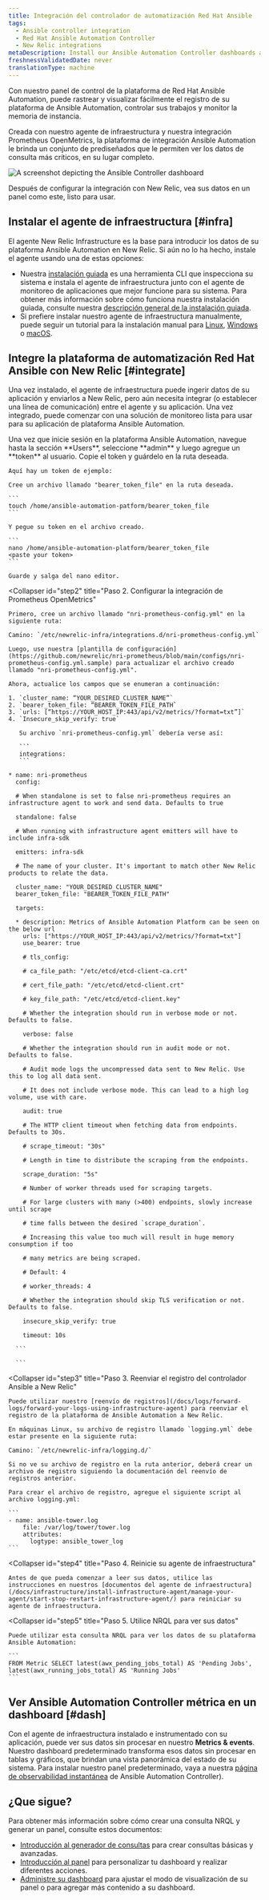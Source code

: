 ```yaml
---
title: Integración del controlador de automatización Red Hat Ansible
tags:
  - Ansible controller integration
  - Red Hat Ansible Automation Controller
  - New Relic integrations
metaDescription: Install our Ansible Automation Controller dashboards and see your Ansible data in New Relic.
freshnessValidatedDate: never
translationType: machine
---
```


Con nuestro panel de control de la plataforma de Red Hat Ansible Automation, puede rastrear y visualizar fácilmente el registro de su plataforma de Ansible Automation, controlar sus trabajos y monitor la memoria de instancia.

Creada con nuestro agente de infraestructura y nuestra integración Prometheus OpenMetrics, la plataforma de integración Ansible Automation le brinda un conjunto de <InlinePopover type="dashboards"/>prediseñados que le permiten ver los datos de consulta más críticos, en su lugar completo.

<img
  title="Ansible Controller"
  alt="A screenshot depicting the Ansible Controller dashboard"
  src="/images/infrastructure_screenshot-full_ansible-controller-dashboard.webp"
/>

<figcaption>
  Después de configurar la integración con New Relic, vea sus datos en un panel como este, listo para usar.
</figcaption>

## Instalar el agente de infraestructura [#infra]

El agente New Relic Infrastructure es la base para introducir los datos de su plataforma Ansible Automation en New Relic. Si aún no lo ha hecho, instale el agente usando una de estas opciones:

* Nuestra [instalación guiada](https://one.newrelic.com/marketplace?state=15321ec0-7cd8-0c04-52bf-7b65778f2e8c) es una herramienta CLI que inspecciona su sistema e instala el agente de infraestructura junto con el agente de monitoreo de aplicaciones que mejor funcione para su sistema. Para obtener más información sobre cómo funciona nuestra instalación guiada, consulte nuestra [descripción general de la instalación guiada](/docs/infrastructure/host-integrations/installation/new-relic-guided-install-overview).
* Si prefiere instalar nuestro agente de infraestructura manualmente, puede seguir un tutorial para la instalación manual para [Linux](/docs/infrastructure/install-infrastructure-agent/linux-installation/install-infrastructure-monitoring-agent-linux), [Windows](/docs/infrastructure/install-infrastructure-agent/windows-installation/install-infrastructure-monitoring-agent-windows/) o [macOS](/docs/infrastructure/install-infrastructure-agent/macos-installation/install-infrastructure-monitoring-agent-macos/).

## Integre la plataforma de automatización Red Hat Ansible con New Relic [#integrate]

Una vez instalado, el agente de infraestructura puede ingerir datos de su aplicación y enviarlos a New Relic, pero aún necesita integrar (o establecer una línea de comunicación) entre el agente y su aplicación. Una vez integrado, puede comenzar con una solución de monitoreo lista para usar para su aplicación de plataforma Ansible Automation.

<CollapserGroup>
  <Collapser
    id="step1"
    title="Paso 1. Cree un token al portador en la plataforma Ansible Automation"
  >
    Una vez que inicie sesión en la plataforma Ansible Automation, navegue hasta la sección <DNT>**Users**</DNT>, seleccione <DNT>**admin**</DNT> y luego agregue un <DNT>**token**</DNT> al usuario. Copie el token y guárdelo en la ruta deseada.

    Aquí hay un token de ejemplo:

    Cree un archivo llamado "bearer_token_file" en la ruta deseada.

    ```
    touch /home/ansible-automation-patform/bearer_token_file
    ```

    Y pegue su token en el archivo creado.

    ```
    nano /home/ansible-automation-platform/bearer_token_file
    <paste your token>
    ```

    Guarde y salga del nano editor.
  </Collapser>

  <Collapser
    id="step2"
    title="Paso 2. Configurar la integración de Prometheus OpenMetrics"
  >
    Primero, cree un archivo llamado "nri-prometheus-config.yml" en la siguiente ruta:

    Camino: `/etc/newrelic-infra/integrations.d/nri-prometheus-config.yml`

    Luego, use nuestra [plantilla de configuración](https://github.com/newrelic/nri-prometheus/blob/main/configs/nri-prometheus-config.yml.sample) para actualizar el archivo creado llamado "nri-prometheus-config.yml".

    Ahora, actualice los campos que se enumeran a continuación:

    1. `cluster_name: “YOUR_DESIRED_CLUSTER_NAME”`
    2. `bearer_token_file: “BEARER_TOKEN_FILE_PATH`
    3. `urls: [“https://YOUR_HOST_IP:443/api/v2/metrics/?format=txt”]`
    4. `Insecure_skip_verify: true`

       Su archivo `nri-prometheus-config.yml` debería verse así:

       ```
       integrations:
       ```

    * name: nri-prometheus
      config:

      # When standalone is set to false nri-prometheus requires an infrastructure agent to work and send data. Defaults to true

      standalone: false

      # When running with infrastructure agent emitters will have to include infra-sdk

      emitters: infra-sdk

      # The name of your cluster. It's important to match other New Relic products to relate the data.

      cluster_name: "YOUR_DESIRED_CLUSTER_NAME"
      bearer_token_file: "BEARER_TOKEN_FILE_PATH"

      targets:

      * description: Metrics of Ansible Automation Platform can be seen on the below url
        urls: ["https://YOUR_HOST_IP:443/api/v2/metrics/?format=txt"]
        use_bearer: true

        # tls_config:

        # ca_file_path: "/etc/etcd/etcd-client-ca.crt"

        # cert_file_path: "/etc/etcd/etcd-client.crt"

        # key_file_path: "/etc/etcd/etcd-client.key"

        # Whether the integration should run in verbose mode or not. Defaults to false.

        verbose: false

        # Whether the integration should run in audit mode or not. Defaults to false.

        # Audit mode logs the uncompressed data sent to New Relic. Use this to log all data sent.

        # It does not include verbose mode. This can lead to a high log volume, use with care.

        audit: true

        # The HTTP client timeout when fetching data from endpoints. Defaults to 30s.

        # scrape_timeout: "30s"

        # Length in time to distribute the scraping from the endpoints.

        scrape_duration: "5s"

        # Number of worker threads used for scraping targets.

        # For large clusters with many (>400) endpoints, slowly increase until scrape

        # time falls between the desired `scrape_duration`.

        # Increasing this value too much will result in huge memory consumption if too

        # many metrics are being scraped.

        # Default: 4

        # worker_threads: 4

        # Whether the integration should skip TLS verification or not. Defaults to false.

        insecure_skip_verify: true

        timeout: 10s

      ```

      ```
  </Collapser>

  <Collapser
    id="step3"
    title="Paso 3. Reenviar el registro del controlador Ansible a New Relic"
  >
    Puede utilizar nuestro [reenvío de registros](/docs/logs/forward-logs/forward-your-logs-using-infrastructure-agent) para reenviar el registro de la plataforma de Ansible Automation a New Relic.

    En máquinas Linux, su archivo de registro llamado `logging.yml` debe estar presente en la siguiente ruta:

    Camino: `/etc/newrelic-infra/logging.d/`

    Si no ve su archivo de registro en la ruta anterior, deberá crear un archivo de registro siguiendo la documentación del reenvío de registros anterior.

    Para crear el archivo de registro, agregue el siguiente script al archivo logging.yml:

    ```
    - name: ansible-tower.log
        file: /var/log/tower/tower.log
        attributes:
          logtype: ansible_tower_log
    ```
  </Collapser>

  <Collapser
    id="step4"
    title="Paso 4. Reinicie su agente de infraestructura"
  >
    Antes de que pueda comenzar a leer sus datos, utilice las instrucciones en nuestros [documentos del agente de infraestructura](/docs/infrastructure/install-infrastructure-agent/manage-your-agent/start-stop-restart-infrastructure-agent/) para reiniciar su agente de infraestructura.
  </Collapser>

  <Collapser
    id="step5"
    title="Paso 5. Utilice NRQL para ver sus datos"
  >
    Puede utilizar esta consulta NRQL para ver los datos de su plataforma Ansible Automation:

    ```
    FROM Metric SELECT latest(awx_pending_jobs_total) AS 'Pending Jobs', latest(awx_running_jobs_total) AS 'Running Jobs'
    ```
  </Collapser>
</CollapserGroup>

## Ver Ansible Automation Controller métrica en un dashboard [#dash]

Con el agente de infraestructura instalado e instrumentado con su aplicación, puede ver sus datos sin procesar en nuestro <DNT>**Metrics & events**</DNT>. Nuestro dashboard predeterminado transforma esos datos sin procesar en tablas y gráficos, que brindan una vista panorámica del estado de su sistema. Para instalar nuestro panel predeterminado, vaya a nuestra [página de observabilidad instantánea](https://newrelic.com/instant-observability/ansible-automation-controller) de Ansible Automation Controller).

## ¿Que sigue?

Para obtener más información sobre cómo crear una consulta NRQL y generar un panel, consulte estos documentos:

* [Introducción al generador de consultas](/docs/query-your-data/explore-query-data/query-builder/introduction-query-builder) para crear consultas básicas y avanzadas.
* [Introducción al panel](/docs/query-your-data/explore-query-data/dashboards/introduction-dashboards) para personalizar tu dashboard y realizar diferentes acciones.
* [Administre su dashboard](/docs/query-your-data/explore-query-data/dashboards/manage-your-dashboard) para ajustar el modo de visualización de su panel o para agregar más contenido a su dashboard.
